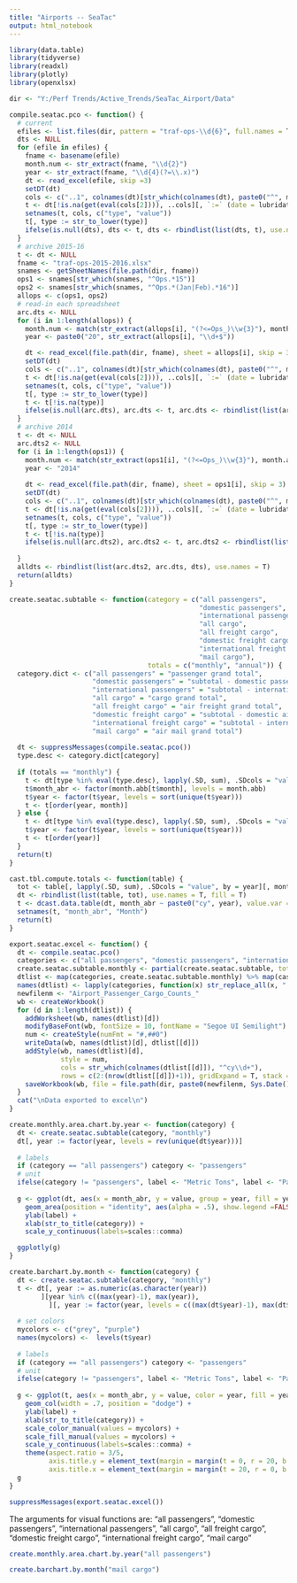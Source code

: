 ```yaml
---
title: "Airports -- SeaTac"
output: html_notebook
---
```



```r
library(data.table)
library(tidyverse)
library(readxl)
library(plotly)
library(openxlsx)

dir <- "Y:/Perf Trends/Active_Trends/SeaTac_Airport/Data"

compile.seatac.pco <- function() {
  # current
  efiles <- list.files(dir, pattern = "traf-ops-\\d{6}", full.names = T)
  dts <- NULL
  for (efile in efiles) {
    fname <- basename(efile)
    month.num <- str_extract(fname, "\\d{2}")
    year <- str_extract(fname, "\\d{4}(?=\\.x)")
    dt <- read_excel(efile, skip =3)
    setDT(dt)
    cols <- c("..1", colnames(dt)[str_which(colnames(dt), paste0("^", month.name[as.numeric(month.num)],".*", year))])
    t <- dt[!is.na(get(eval(cols[2]))), ..cols][, `:=` (date = lubridate::ymd(paste(year, month.num, 1)))]
    setnames(t, cols, c("type", "value"))
    t[, type := str_to_lower(type)]
    ifelse(is.null(dts), dts <- t, dts <- rbindlist(list(dts, t), use.names = T))
  }
  # archive 2015-16
  t <- dt <- NULL
  fname <- "traf-ops-2015-2016.xlsx"
  snames <- getSheetNames(file.path(dir, fname))
  ops1 <- snames[str_which(snames, "^Ops.*15")]
  ops2 <- snames[str_which(snames, "^Ops.*(Jan|Feb).*16")]
  allops <- c(ops1, ops2)
  # read-in each spreadsheet
  arc.dts <- NULL
  for (i in 1:length(allops)) {
    month.num <- match(str_extract(allops[i], "(?<=Ops_)\\w{3}"), month.abb)
    year <- paste0("20", str_extract(allops[i], "\\d+$"))

    dt <- read_excel(file.path(dir, fname), sheet = allops[i], skip = 3)
    setDT(dt)
    cols <- c("..1", colnames(dt)[str_which(colnames(dt), paste0("^", month.name[as.numeric(month.num)],".*", year))])
    t <- dt[!is.na(get(eval(cols[2]))), ..cols][, `:=` (date = lubridate::ymd(paste(year, month.num, 1)))]
    setnames(t, cols, c("type", "value"))
    t[, type := str_to_lower(type)]
    t <- t[!is.na(type)]
    ifelse(is.null(arc.dts), arc.dts <- t, arc.dts <- rbindlist(list(arc.dts, t), use.names = T))
  }
  # archive 2014
  t <- dt <- NULL
  arc.dts2 <- NULL
  for (i in 1:length(ops1)) {
    month.num <- match(str_extract(ops1[i], "(?<=Ops_)\\w{3}"), month.abb)
    year <- "2014"
    
    dt <- read_excel(file.path(dir, fname), sheet = ops1[i], skip = 3)
    setDT(dt)
    cols <- c("..1", colnames(dt)[str_which(colnames(dt), paste0("^", month.name[as.numeric(month.num)],".*", year))])
    t <- dt[!is.na(get(eval(cols[2]))), ..cols][, `:=` (date = lubridate::ymd(paste(year, month.num, 1)))]
    setnames(t, cols, c("type", "value"))
    t[, type := str_to_lower(type)]
    t <- t[!is.na(type)]
    ifelse(is.null(arc.dts2), arc.dts2 <- t, arc.dts2 <- rbindlist(list(arc.dts2, t), use.names = T))
    
  }
  alldts <- rbindlist(list(arc.dts2, arc.dts, dts), use.names = T)
  return(alldts)
}

create.seatac.subtable <- function(category = c("all passengers", 
                                                "domestic passengers", 
                                                "international passengers", 
                                                "all cargo", 
                                                "all freight cargo", 
                                                "domestic freight cargo", 
                                                "international freight cargo", 
                                                "mail cargo"), 
                                   totals = c("monthly", "annual")) {
  category.dict <- c("all passengers" = "passenger grand total",
                     "domestic passengers" = "subtotal - domestic passengers",
                     "international passengers" = "subtotal - international passengers",
                     "all cargo" = "cargo grand total",
                     "all freight cargo" = "air freight grand total",
                     "domestic freight cargo" = "subtotal - domestic air freight",
                     "international freight cargo" = "subtotal - international air freight",
                     "mail cargo" = "air mail grand total")
  
  dt <- suppressMessages(compile.seatac.pco())
  type.desc <- category.dict[category]
  
  if (totals == "monthly") {
    t <- dt[type %in% eval(type.desc), lapply(.SD, sum), .SDcols = "value", by = .(type, month(date), year(date))]
    t$month_abr <- factor(month.abb[t$month], levels = month.abb)
    t$year <- factor(t$year, levels = sort(unique(t$year)))
    t <- t[order(year, month)]
  } else {
    t <- dt[type %in% eval(type.desc), lapply(.SD, sum), .SDcols = "value", by = .(type, year(date))]
    t$year <- factor(t$year, levels = sort(unique(t$year)))
    t <- t[order(year)]
  }
  return(t)
}

cast.tbl.compute.totals <- function(table) {
  tot <- table[, lapply(.SD, sum), .SDcols = "value", by = year][, month_abr := "Total"]
  dt <- rbindlist(list(table, tot), use.names = T, fill = T)
  t <- dcast.data.table(dt, month_abr ~ paste0("cy", year), value.var = "value")
  setnames(t, "month_abr", "Month")
  return(t)
}

export.seatac.excel <- function() {
  dt <- compile.seatac.pco()
  categories <- c("all passengers", "domestic passengers", "international passengers", "all cargo", "all freight cargo", "domestic freight cargo", "international freight cargo", "mail cargo")
  create.seatac.subtable.monthly <- partial(create.seatac.subtable, totals = "monthly")
  dtlist <- map(categories, create.seatac.subtable.monthly) %>% map(cast.tbl.compute.totals)
  names(dtlist) <- lapply(categories, function(x) str_replace_all(x, " ", "_"))
  newfilenm <- "Airport_Passenger_Cargo_Counts_"
  wb <- createWorkbook()
  for (d in 1:length(dtlist)) {
    addWorksheet(wb, names(dtlist)[d])
    modifyBaseFont(wb, fontSize = 10, fontName = "Segoe UI Semilight")
    num <- createStyle(numFmt = "#,##0")
    writeData(wb, names(dtlist)[d], dtlist[[d]])
    addStyle(wb, names(dtlist)[d], 
             style = num, 
             cols = str_which(colnames(dtlist[[d]]), "^cy\\d+"), 
             rows = c(2:(nrow(dtlist[[d]])+1)), gridExpand = T, stack = T)
    saveWorkbook(wb, file = file.path(dir, paste0(newfilenm, Sys.Date(), ".xlsx")), overwrite = T)
  }
  cat("\nData exported to excel\n")
}

create.monthly.area.chart.by.year <- function(category) {
  dt <- create.seatac.subtable(category, "monthly")
  dt[, year := factor(year, levels = rev(unique(dt$year)))]
  
  # labels
  if (category == "all passengers") category <- "passengers" 
  # unit
  ifelse(category != "passengers", label <- "Metric Tons", label <- "Passengers")
  
  g <- ggplot(dt, aes(x = month_abr, y = value, group = year, fill = year)) +
    geom_area(position = "identity", aes(alpha = .5), show.legend =FALSE) +
    ylab(label) + 
    xlab(str_to_title(category)) +
    scale_y_continuous(labels=scales::comma)

  ggplotly(g)
}

create.barchart.by.month <- function(category) {
  dt <- create.seatac.subtable(category, "monthly")
  t <- dt[, year := as.numeric(as.character(year))
        ][year %in% c((max(year)-1), max(year)), 
          ][, year := factor(year, levels = c((max(dt$year)-1), max(dt$year)))]
  
  # set colors
  mycolors <- c("grey", "purple")
  names(mycolors) <-  levels(t$year)
  
  # labels
  if (category == "all passengers") category <- "passengers" 
  # unit
  ifelse(category != "passengers", label <- "Metric Tons", label <- "Passengers")
  
  g <- ggplot(t, aes(x = month_abr, y = value, color = year, fill = year, group = year)) +
    geom_col(width = .7, position = "dodge") + 
    ylab(label) + 
    xlab(str_to_title(category)) +
    scale_color_manual(values = mycolors) +
    scale_fill_manual(values = mycolors) +
    scale_y_continuous(labels=scales::comma) +
    theme(aspect.ratio = 3/5, 
          axis.title.y = element_text(margin = margin(t = 0, r = 20, b = 0, l = 0)),
          axis.title.x = element_text(margin = margin(t = 20, r = 0, b = 0, l = 0)))
  g
}

```

```r

suppressMessages(export.seatac.excel())

```

The arguments for visual functions are: "all passengers", "domestic passengers", "international passengers", "all cargo", "all freight cargo", "domestic freight cargo", "international freight cargo", "mail cargo"
```r

create.monthly.area.chart.by.year("all passengers")

```

```r

create.barchart.by.month("mail cargo")

```

